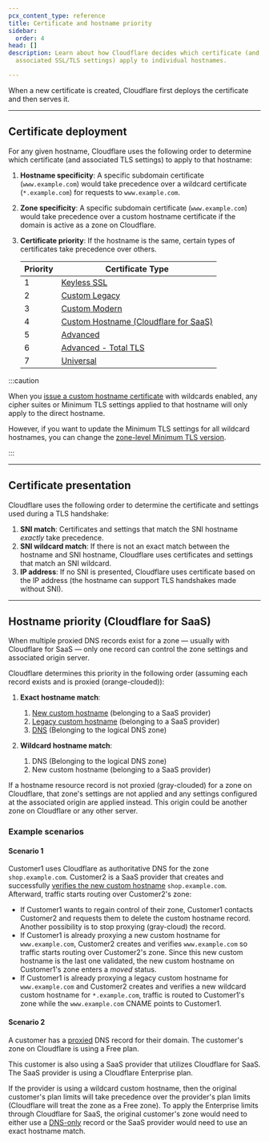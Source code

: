 ```yaml
---
pcx_content_type: reference
title: Certificate and hostname priority
sidebar:
  order: 4
head: []
description: Learn about how Cloudflare decides which certificate (and the
  associated SSL/TLS settings) apply to individual hostnames.

---
```


When a new certificate is created, Cloudflare first deploys the certificate and then serves it.

***

## Certificate deployment

For any given hostname, Cloudflare uses the following order to determine which certificate (and associated TLS settings) to apply to that hostname:

1. **Hostname specificity**: A specific subdomain certificate (`www.example.com`) would take precedence over a wildcard certificate (`*.example.com`) for requests to `www.example.com`.

2. **Zone specificity**: A specific subdomain certificate (`www.example.com`) would take precedence over a custom hostname certificate if the domain is active as a zone on Cloudflare.

3. **Certificate priority**: If the hostname is the same, certain types of certificates take precedence over others.

   | Priority | Certificate Type                                                                        |
   | -------- | --------------------------------------------------------------------------------------- |
   | 1        | [Keyless SSL](/ssl/keyless-ssl/)                                                        |
   | 2        | [Custom Legacy](/ssl/edge-certificates/custom-certificates/)                            |
   | 3        | [Custom Modern](/ssl/edge-certificates/custom-certificates/)                            |
   | 4        | [Custom Hostname (Cloudflare for SaaS)](/cloudflare-for-platforms/cloudflare-for-saas/) |
   | 5        | [Advanced](/ssl/edge-certificates/advanced-certificate-manager/)                        |
   | 6        | [Advanced - Total TLS](/ssl/edge-certificates/additional-options/total-tls/)            |
   | 7        | [Universal](/ssl/edge-certificates/universal-ssl/)                                      |


:::caution


When you [issue a custom hostname certificate](/cloudflare-for-platforms/cloudflare-for-saas/security/certificate-management/issue-and-validate/) with wildcards enabled, any cipher suites or Minimum TLS settings applied to that hostname will only apply to the direct hostname.

However, if you want to update the Minimum TLS settings for all wildcard hostnames, you can change the [zone-level Minimum TLS version](/ssl/edge-certificates/additional-options/minimum-tls/).


:::

***

## Certificate presentation

Cloudflare uses the following order to determine the certificate and settings used during a TLS handshake:

1. **SNI match**: Certificates and settings that match the SNI hostname *exactly* take precedence.
2. **SNI wildcard match**: If there is not an exact match between the hostname and SNI hostname, Cloudflare uses certificates and settings that match an SNI wildcard.
3. **IP address**: If no SNI is presented, Cloudflare uses certificate based on the IP address (the hostname can support TLS handshakes made without SNI).

***

## Hostname priority (Cloudflare for SaaS)

When multiple proxied DNS records exist for a zone — usually with Cloudflare for SaaS — only one record can control the zone settings and associated origin server.

Cloudflare determines this priority in the following order (assuming each record exists and is proxied (orange-clouded)):

1. **Exact hostname match**:

   1. [New custom hostname](/cloudflare-for-platforms/cloudflare-for-saas/start/getting-started/) (belonging to a SaaS provider)
   2. [Legacy custom hostname](/cloudflare-for-platforms/cloudflare-for-saas/reference/versioning/) (belonging to a SaaS provider)
   3. [DNS](/dns/manage-dns-records/reference/proxied-dns-records/) (Belonging to the logical DNS zone)

2. **Wildcard hostname match**:

   1. DNS (Belonging to the logical DNS zone)
   2. New custom hostname (belonging to a SaaS provider)

If a hostname resource record is not proxied (gray-clouded) for a zone on Cloudflare, that zone's settings are not applied and any settings configured at the associated origin are applied instead. This origin could be another zone on Cloudflare or any other server.

### Example scenarios

#### Scenario 1

Customer1 uses Cloudflare as authoritative DNS for the zone `shop.example.com`. Customer2 is a SaaS provider that creates and successfully [verifies the new custom hostname](/cloudflare-for-platforms/cloudflare-for-saas/domain-support/hostname-validation/) `shop.example.com`. Afterward, traffic starts routing over Customer2's zone:

* If Customer1 wants to regain control of their zone, Customer1 contacts Customer2 and requests them to delete the custom hostname record. Another possibility is to stop proxying (gray-cloud) the record.
* If Customer1 is already proxying a new custom hostname for `www.example.com`, Customer2 creates and verifies `www.example.com` so traffic starts routing over Customer2's zone. Since this new custom hostname is the last one validated, the new custom hostname on Customer1's zone enters a *moved* status.
* If Customer1 is already proxying a legacy custom hostname for `www.example.com` and Customer2 creates and verifies a new wildcard custom hostname for `*.example.com`, traffic is routed to Customer1's zone while the `www.example.com` CNAME points to Customer1.

#### Scenario 2

A customer has a [proxied](/dns/manage-dns-records/reference/proxied-dns-records/) DNS record for their domain. The customer's zone on Cloudflare is using a Free plan.

This customer is also using a SaaS provider that utilizes Cloudflare for SaaS. The SaaS provider is using a Cloudflare Enterprise plan.

If the provider is using a wildcard custom hostname, then the original customer's plan limits will take precedence over the provider's plan limits (Cloudflare will treat the zone as a Free zone). To apply the Enterprise limits through Cloudflare for SaaS, the original customer's zone would need to either use a [DNS-only](/dns/manage-dns-records/reference/proxied-dns-records/) record or the SaaS provider would need to use an exact hostname match.

